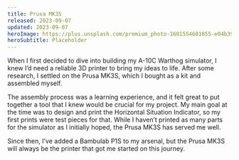 ```yaml
---
title: Prusa MK3S
released: 2023-09-07
updated: 2023-09-07
heroImage: https://plus.unsplash.com/premium_photo-1681554601855-e04b390b5a4a?q=80&w=2070&auto=format&fit=crop&ixlib=rb-4.0.3&ixid=M3wxMjA3fDB8MHxwaG90by1wYWdlfHx8fGVufDB8fHx8fA%3D%3D
heroSubtitle: Placeholder
---
```


When I first decided to dive into building my A-10C Warthog simulator, I knew I’d need a reliable 3D printer to bring my ideas to life. After some research, I settled on the Prusa MK3S, which I bought as a kit and assembled myself.

The assembly process was a learning experience, and it felt great to put together a tool that I knew would be crucial for my project. My main goal at the time was to design and print the Horizontal Situation Indicator, so my first prints were test pieces for that. While I haven’t printed as many parts for the simulator as I initially hoped, the Prusa MK3S has served me well.

Since then, I’ve added a Bambulab P1S to my arsenal, but the Prusa MK3S will always be the printer that got me started on this journey.